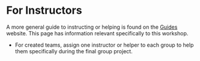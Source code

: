 # For Instructors

A more general guide to instructing or helping is found on the
[Guides](https://guides.rostools.org/) website. This page has
information relevant specifically to this workshop.

-   For created teams, assign one instructor or helper to each group to
    help them specifically during the final group project.
